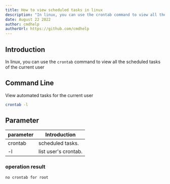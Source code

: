 ```yaml
---
title: How to view scheduled tasks in linux
description: "In linux, you can use the crontab command to view all the scheduled tasks of the current user"
date: August 22 2022
author: cmdhelp
authorUrl: https://github.com/cmdhelp
---
```

## Introduction
In linux, you can use the `crontab` command to view all the scheduled tasks of the current user
## Command Line
View automated tasks for the current user
```bash
crontab -l
```
## Parameter
| parameter | Introduction                                                               |
| --------- | -------------------------------------------------------------------------- |
| crontab   |scheduled tasks.|
| -l   |list user's crontab.|
###  operation result
```
no crontab for root
```
